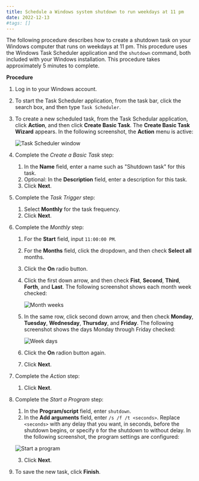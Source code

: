 ```yaml
---
title: Schedule a Windows system shutdown to run weekdays at 11 pm
date: 2022-12-13
#tags: []
---
```


The following procedure describes how to create a shutdown task on your Windows computer that runs on weekdays at 11 pm. This procedure uses the Windows Task Scheduler application and the `shutdown` command, both included with your Windows installation. This procedure takes approximately 5 minutes to complete.

**Procedure**

1. Log in to your Windows account.
2. To start the Task Scheduler application, from the task bar, click the search box, and then type `Task Scheduler`.
3. To create a new scheduled task, from the Task Schedular application, click **Action**, and then click **Create Basic Task**. The **Create Basic Task Wizard** appears. In the following screenshot, the **Action** menu is active:

   ![Task Scheduler window](./basic_task.png)

4. Complete the *Create a Basic Task* step:
   1. In the **Name** field, enter a name such as "Shutdown task" for this task.
   2. Optional: In the **Description** field, enter a description for this task.
   3. Click **Next**.
5. Complete the *Task Trigger* step:
   1. Select **Monthly** for the task frequency.
   2. Click **Next**.
6. Complete the *Monthly* step:
   1. For the **Start** field, input `11:00:00 PM`.
   2. For the **Months** field, click the dropdown, and then check **Select all** months.
   3. Click the **On** radio button.
   4. Click the first down arrow, and then check **Fist**, **Second**, **Third**, **Forth**, and **Last**. The following screenshot shows each month week checked:

      ![Month weeks](./monthly1.png)

   5. In the same row, click second down arrow, and then check **Monday**, **Tuesday**, **Wednesday**, **Thursday**, and **Friday**. The following screenshot shows the days Monday through Friday checked:

      ![Week days](./monthly2.png)

   6. Click the **On** radion button again.
   7. Click **Next**.
7. Complete the *Action* step:
   1. Click **Next**.
8. Complete the *Start a Program* step:
   1. In the **Program/script** field, enter `shutdown`.
   2. In the **Add arguments** field, enter `/s /f /t <seconds>`. Replace `<seconds>` with any delay that you want, in seconds, before the shutdown begins, or specify `0` for the shutdown to without delay. In the following screenshot, the program settings are configured:

   ![Start a program](./start1.png)

   3. Click **Next**.
9. To save the new task, click **Finish**.

